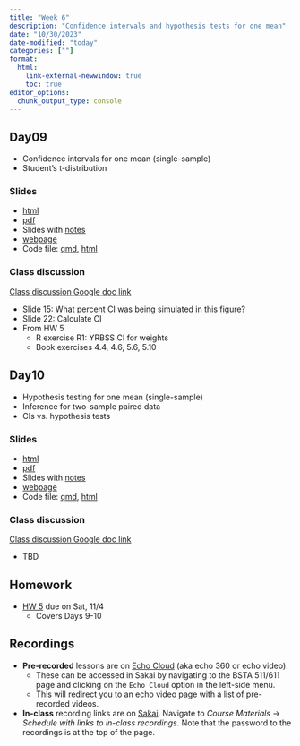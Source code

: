 ```yaml
---
title: "Week 6"
description: "Confidence intervals and hypothesis tests for one mean"
date: "10/30/2023"
date-modified: "today"
categories: [""]
format: 
  html:
    link-external-newwindow: true
    toc: true
editor_options: 
  chunk_output_type: console
---
```



## Day09 

* Confidence intervals for one mean (single-sample)
* Student's t-distribution

### Slides

* [html](../slides/Day09_bsta511.qmd)
* [pdf](https://drive.google.com/file/d/1JTvblZDbEDiS3loc1BeM7QJaxz7dgpQl/view?usp=sharing)
* Slides with [notes](https://drive.google.com/file/d/1JVa-L-Er4vKVEy0q_NbDvR8kYqzL14ww/view?usp=sharing)
* [webpage](../slides_md/Day09_bsta511_md.qmd)
* Code file: [qmd](https://github.com/niederhausen/BSTA_511_F23/blob/main/slides_code/Day09_bsta511_code.qmd), [html](../slides_code/Day09_bsta511_code.qmd)


### Class discussion

[Class discussion Google doc link](https://docs.google.com/document/d/1m_sOZWZHlnL89N60RyfdFG6wphcEpofLevd2kMc1wYc/edit?usp=sharing)

* Slide 15: What percent CI was being simulated in this figure?
* Slide 22: Calculate CI
* From HW 5
    * R exercise R1: YRBSS CI for weights
    * Book exercises 4.4, 4.6, 5.6, 5.10


## Day10    

* Hypothesis testing for one mean (single-sample)
* Inference for two-sample paired data
* CIs vs. hypothesis tests


### Slides

* [html](../slides/Day10_bsta511.qmd)
* [pdf]()
* Slides with [notes]()
* [webpage](../slides_md/Day10_bsta511_md.qmd)
* Code file: [qmd](https://github.com/niederhausen/BSTA_511_F23/blob/main/slides_code/Day10_bsta511_code.qmd), [html](../slides_code/Day10_bsta511_code.qmd)

### Class discussion

[Class discussion Google doc link](https://docs.google.com/document/d/1m_sOZWZHlnL89N60RyfdFG6wphcEpofLevd2kMc1wYc/edit?usp=sharing)

* TBD

## Homework

* [HW 5](../homework/HW_5_F23_bsta511.qmd) due on Sat, 11/4
    * Covers Days 9-10



## Recordings

* __Pre-recorded__ lessons are on [Echo Cloud](https://echo360.org/section/4a58d645-5753-4e4f-b962-f8825f59baba/home) (aka echo 360 or echo video).
    * These can be accessed in Sakai by navigating to the BSTA 511/611 page and clicking on the `Echo Cloud` option in the left-side menu. 
    * This will redirect you to an echo video page with a list of pre-recorded videos.
* __In-class__ recording links are on [Sakai](https://sakai.ohsu.edu/portal/site/BSTA-511-1-AA-F23/tool/1f70eae0-e36a-4052-9247-69c6917e6b73/). Navigate to _Course Materials_ -> _Schedule with links to in-class recordings_. Note that the password to the recordings is at the top of the page.  
